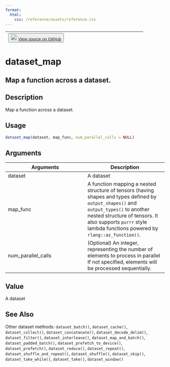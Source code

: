 ```yaml
---
format:
  html:
    css: /reference/assets/reference.css
---
```


| <button class="button"> ![](/reference/assets/GitHub-Mark-32px.png){width="20"} [View source on GitHub](https://github.com/rstudio/tfdatasets//blob/main/R/dataset_methods.R#L338) </button> |
|:------------------------------:|:--------------------------------------:|

# dataset_map

## Map a function across a dataset.

## Description
Map a function across a dataset. 


## Usage
```r
dataset_map(dataset, map_func, num_parallel_calls = NULL) 
```

## Arguments
|Arguments|Description|
|---|---|
| dataset | A dataset |
| map_func | A function mapping a nested structure of tensors (having shapes and types defined by `output_shapes()` and `output_types()` to another nested structure of tensors. It also supports `purrr` style lambda functions powered by `rlang::as_function()`. |
| num_parallel_calls | (Optional) An integer, representing the number of elements to process in parallel If not specified, elements will be processed sequentially. |



## Value
A dataset 



## See Also
Other dataset methods:  `dataset_batch()`, `dataset_cache()`, `dataset_collect()`, `dataset_concatenate()`, `dataset_decode_delim()`, `dataset_filter()`, `dataset_interleave()`, `dataset_map_and_batch()`, `dataset_padded_batch()`, `dataset_prefetch_to_device()`, `dataset_prefetch()`, `dataset_reduce()`, `dataset_repeat()`, `dataset_shuffle_and_repeat()`, `dataset_shuffle()`, `dataset_skip()`, `dataset_take_while()`, `dataset_take()`, `dataset_window()`

